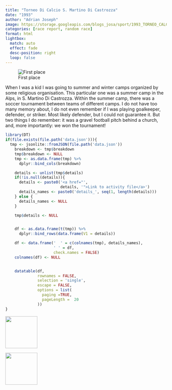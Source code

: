 ```yaml
---
title: "Torneo Di Calcio S. Martino Di Castrozza"
date: "1993"
author: "Adrian Joseph"
image: https://storage.googleapis.com/blogs_josa/sport/1993_TORNEO_CALCIO_S._MARTINO_DI_CASTROZZA/img/01.png
categories: [race report, random race]
format: html
lightbox:
  match: auto
  effect: fade
  desc-position: right
  loop: false
---
```

![First place](https://storage.googleapis.com/blogs_josa/sport/1993_TORNEO_CALCIO_S._MARTINO_DI_CASTROZZA/img/01.png)

When I was a kid I was going to summer and winter camps organized by some religious organisation. This particular one was a summer camp in the Alps, in S. Martino Di Castrozza. Within the summer camp, there was a soccer tournament between teams of different camps. I do not have too many memory about, I do not even remember if I was playing goalkeeper, defender, or striker. Most likely defender, but I could not guarantee it. But two things I do remember: it was a gravel football pitch behind a church, and, more importantly: we won the tournament!

```r
library(DT)
if(file.exists(file.path('data.json'))){
  tmp <- jsonlite::fromJSON(file.path('data.json'))
    breakdown <- tmp$breakdown
    tmp$breakdown <- NULL
    tmp <- as.data.frame(tmp) %>%
      dplyr::bind_cols(breakdown)

    details <- unlist(tmp$details)
    if(!is.null(details)){
      details <- paste0('<a href="',
                        details, '">Link to activity file</a>')
      details_names <- paste0('details_', seq(1, length(details)))
    } else {
      details_names <- NULL
    }

    tmp$details <- NULL


    df <- as.data.frame(t(tmp)) %>%
      dplyr::bind_rows(data.frame(V1 = details))

    df <- data.frame('  ' = c(colnames(tmp), details_names),
                     ' ' = df,
                     check.names = FALSE)
    colnames(df) <- NULL


    datatable(df,
              rownames = FALSE,
              selection = 'single',
              escape = FALSE,
              options = list(
                paging =TRUE,
                pageLength =  20
              ))
}
```





::: {layout-ncol=4}
![](https://storage.googleapis.com/blogs_josa/sport/1993_TORNEO_CALCIO_S._MARTINO_DI_CASTROZZA/img/01.png){ width="100" group="hi" }

![](https://storage.googleapis.com/blogs_josa/sport/1993_TORNEO_CALCIO_S._MARTINO_DI_CASTROZZA/img/02.png){ width="100" group="hi" }


:::
